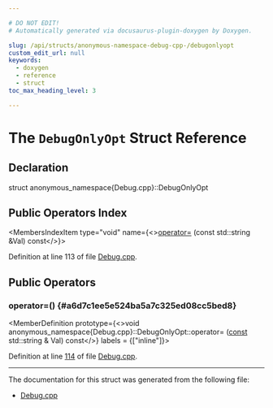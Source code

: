 ```yaml
---

# DO NOT EDIT!
# Automatically generated via docusaurus-plugin-doxygen by Doxygen.

slug: /api/structs/anonymous-namespace-debug-cpp-/debugonlyopt
custom_edit_url: null
keywords:
  - doxygen
  - reference
  - struct
toc_max_heading_level: 3

---
```





# The `DebugOnlyOpt` Struct Reference

<DoxygenPage pluginConfig={pluginConfig}>



## Declaration

<CodeBlock>struct anonymous_namespace{Debug.cpp}::DebugOnlyOpt</CodeBlock>

## Public Operators Index

<MembersIndex>

<MembersIndexItem
  type="void"
  name={<><a href="#a6d7c1ee5e524ba5a7c325ed08cc5bed8">operator=</a> (const std::string &amp;Val) const</>}>
</MembersIndexItem>

</MembersIndex>


Definition at line 113 of file <a href="/docs/api/files/lib/lib/support/debug-cpp">Debug.cpp</a>.

<SectionDefinition>

## Public Operators

### operator=() {#a6d7c1ee5e524ba5a7c325ed08cc5bed8}

<MemberDefinition
  prototype={<>void anonymous&#95;namespace&#123;Debug.cpp&#125;::DebugOnlyOpt::operator= (<a href="/docs/api/files/lib/lib/target/lib/target/aarch64/aarch64promoteconstant-cpp/#a90f8350fecae261c25be85d38b451bff">const</a> std::string &amp; Val) const</>}
  labels = {["inline"]}>

Definition at line <a href="/docs/api/files/lib/lib/support/debug-cpp/#l00114">114</a> of file <a href="/docs/api/files/lib/lib/support/debug-cpp">Debug.cpp</a>.
</MemberDefinition>

</SectionDefinition>

<hr/>

The documentation for this struct was generated from the following file:

<ul>
<li><a href="/docs/api/files/lib/lib/support/debug-cpp">Debug.cpp</a></li>
</ul>

</DoxygenPage>
